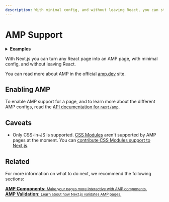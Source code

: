 ```yaml
---
description: With minimal config, and without leaving React, you can start adding AMP and improve the performance and speed of your pages.
---
```


# AMP Support

<details>
  <summary>
    <b>Examples</b>
  </summary>
  <ul>
    <li>
      <a href="https://github.com/vercel/next.js/tree/canary/examples/amp">
        AMP
      </a>
    </li>
  </ul>
</details>

With Next.js you can turn any React page into an AMP page, with minimal config, and without leaving React.

You can read more about AMP in the official [amp.dev](https://amp.dev/) site.

## Enabling AMP

To enable AMP support for a page, and to learn more about the different AMP configs, read the [API documentation for `next/amp`](/docs/api-reference/next/amp.md).

## Caveats

- Only CSS-in-JS is supported. [CSS Modules](/docs/basic-features/built-in-css-support.md) aren't supported by AMP pages at the moment. You can [contribute CSS Modules support to Next.js](https://github.com/vercel/next.js/issues/10549).

## Related

For more information on what to do next, we recommend the following sections:

<div className="card">
  <a href="/docs/advanced-features/amp-support/adding-amp-components.md">
    <b>AMP Components:</b>
    <small>Make your pages more interactive with AMP components.</small>
  </a>
</div>

<div className="card">
  <a href="/docs/advanced-features/amp-support/amp-validation.md">
    <b>AMP Validation:</b>
    <small>Learn about how Next.js validates AMP pages.</small>
  </a>
</div>

